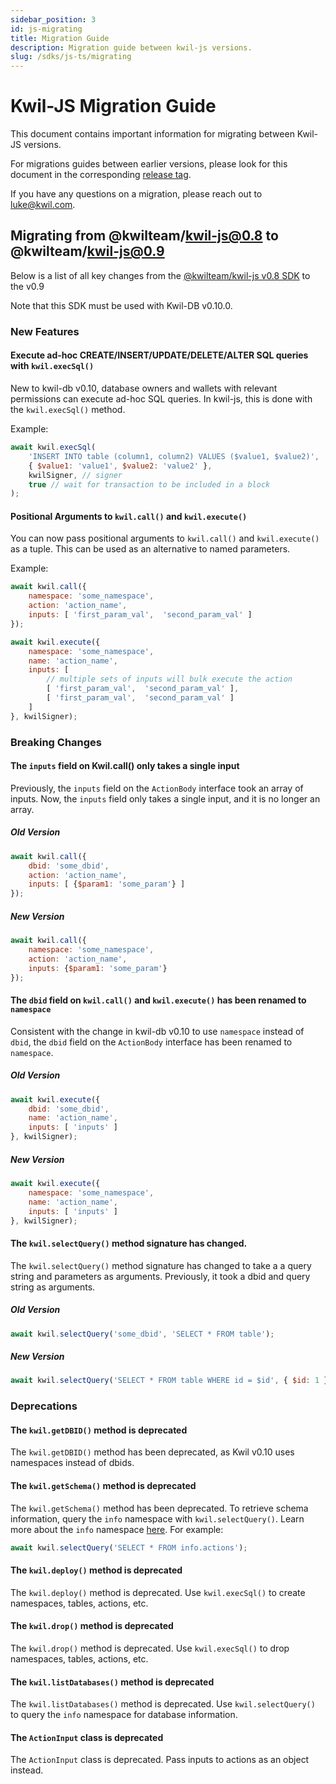 ```yaml
---
sidebar_position: 3
id: js-migrating
title: Migration Guide
description: Migration guide between kwil-js versions.
slug: /sdks/js-ts/migrating
---
```


# Kwil-JS Migration Guide

This document contains important information for migrating between Kwil-JS versions.

For migrations guides between earlier versions, please look for this document in the corresponding [release tag](https://github.com/kwilteam/kwil-js/tags).

If you have any questions on a migration, please reach out to luke@kwil.com.

## Migrating from @kwilteam/kwil-js@0.8 to @kwilteam/kwil-js@0.9

Below is a list of all key changes from the [@kwilteam/kwil-js v0.8 SDK](https://github.com/kwilteam/kwil-js/releases/tag/v0.8.6) to the v0.9

Note that this SDK must be used with Kwil-DB v0.10.0.

### New Features

#### Execute ad-hoc CREATE/INSERT/UPDATE/DELETE/ALTER SQL queries with `kwil.execSql()`

New to kwil-db v0.10, database owners and wallets with relevant permissions can execute ad-hoc SQL queries. In kwil-js, this is done with the `kwil.execSql()` method.

Example:

```javascript
await kwil.execSql(
    'INSERT INTO table (column1, column2) VALUES ($value1, $value2)', 
    { $value1: 'value1', $value2: 'value2' },
    kwilSigner, // signer 
    true // wait for transaction to be included in a block
);
```

#### Positional Arguments to `kwil.call()` and `kwil.execute()`

You can now pass positional arguments to `kwil.call()` and `kwil.execute()` as a tuple. This can be used as an alternative to named parameters.

Example:

```javascript
await kwil.call({
    namespace: 'some_namespace',
    action: 'action_name',
    inputs: [ 'first_param_val',  'second_param_val' ]
});

await kwil.execute({
    namespace: 'some_namespace',
    name: 'action_name',
    inputs: [
        // multiple sets of inputs will bulk execute the action
        [ 'first_param_val',  'second_param_val' ],
        [ 'first_param_val',  'second_param_val' ]
    ]
}, kwilSigner);
```

### Breaking Changes

#### The `inputs` field on Kwil.call() only takes a single input

Previously, the `inputs` field on the `ActionBody` interface took an array of inputs. Now, the `inputs` field only takes a single input, and it is no longer an array.

##### Old Version

```javascript
await kwil.call({
    dbid: 'some_dbid',
    action: 'action_name',
    inputs: [ {$param1: 'some_param'} ]
});
```

##### New Version

```javascript
await kwil.call({
    namespace: 'some_namespace',
    action: 'action_name',
    inputs: {$param1: 'some_param'}
});
```

#### The `dbid` field on `kwil.call()` and `kwil.execute()` has been renamed to `namespace`

Consistent with the change in kwil-db v0.10 to use `namespace` instead of `dbid`, the `dbid` field on the `ActionBody` interface has been renamed to `namespace`.

##### Old Version

```javascript
await kwil.execute({
    dbid: 'some_dbid',
    name: 'action_name',
    inputs: [ 'inputs' ]
}, kwilSigner);
```

##### New Version

```javascript
await kwil.execute({
    namespace: 'some_namespace',
    name: 'action_name',
    inputs: [ 'inputs' ]
}, kwilSigner);
```

#### The `kwil.selectQuery()` method signature has changed.

The `kwil.selectQuery()` method signature has changed to take a a query string and parameters as arguments. Previously, it took a dbid and query string as arguments.

##### Old Version

```javascript
await kwil.selectQuery('some_dbid', 'SELECT * FROM table');
```

##### New Version

```javascript
await kwil.selectQuery('SELECT * FROM table WHERE id = $id', { $id: 1 });
```

### Deprecations

#### The `kwil.getDBID()` method is deprecated

The `kwil.getDBID()` method has been deprecated, as Kwil v0.10 uses namespaces instead of dbids.

#### The `kwil.getSchema()` method is deprecated

The `kwil.getSchema()` method has been deprecated. To retrieve schema information, query the `info` namespace with `kwil.selectQuery()`. Learn more about the `info` namespace [here](https://prerelease.kwil.com/docs/language/info-namespace/). For example:

```javascript
await kwil.selectQuery('SELECT * FROM info.actions');
```

#### The `kwil.deploy()` method is deprecated

The `kwil.deploy()` method is deprecated. Use `kwil.execSql()` to create namespaces, tables, actions, etc.

#### The `kwil.drop()` method is deprecated

The `kwil.drop()` method is deprecated. Use `kwil.execSql()` to drop namespaces, tables, actions, etc.

#### The `kwil.listDatabases()` method is deprecated

The `kwil.listDatabases()` method is deprecated. Use `kwil.selectQuery()` to query the `info` namespace for database information.

#### The `ActionInput` class is deprecated

The `ActionInput` class is deprecated. Pass inputs to actions as an object instead.
